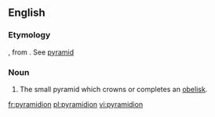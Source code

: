 ==English==

===Etymology===
{{etyl|NL.}}, from {{etyl|la|en}} {{term|pyramis||lang=la}}. See [[pyramid]]

===Noun===
{{en-noun|pyramidia}}

# The small pyramid which crowns or completes an [[obelisk]].

[[fr:pyramidion]]
[[pl:pyramidion]]
[[vi:pyramidion]]